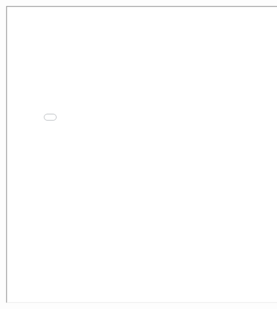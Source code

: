 ::: {style="text-align: center;"}
<iframe src="image/resume.pdf" width="800" height="800">

</iframe>
:::

```{=html}
<style>
  body {
  background-image: url("image/background1.png");
  background-size: cover;
  background-repeat: no-repeat;
}
  
</style>
```

